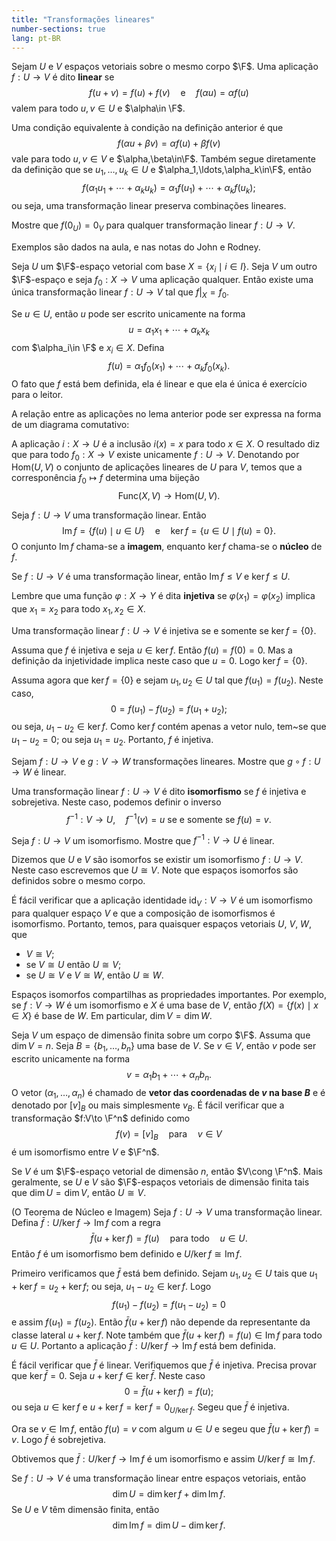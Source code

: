 ```yaml
--- 
title: "Transformações lineares"
number-sections: true
lang: pt-BR
--- 
```


:::{#def-}
Sejam $U$ e $V$ espaços vetoriais sobre o mesmo corpo $\F$. Uma aplicação $f:U\to V$ é dito <b>linear</b> se
$$
f(u+v)=f(u)+f(v)\quad \mbox{e}\quad f(\alpha u)=\alpha f(u)
$$
valem para todo $u,v\in U$ e $\alpha\in \F$.
:::

Uma condição equivalente à condição na definição anterior é que
$$
f(\alpha u+\beta v)=\alpha f(u)+\beta f(v)
$$
vale para todo $u,v\in V$ e $\alpha,\beta\in\F$.
Também segue diretamente da definição que se $u_1,\ldots,u_k\in U$ e $\alpha_1,\ldots,\alpha_k\in\F$, então
$$
f(\alpha_1u_1+\cdots+\alpha_ku_k)=\alpha_1f(u_1)+\cdots+\alpha_kf(u_k);
$$
ou seja, uma transformação linear preserva combinações lineares.

:::{#exr-}
Mostre que $f(0_U)=0_V$ para qualquer transformação linear $f:U\to V$.
:::


:::{#exm-}
Exemplos são dados na aula, e nas notas do John e Rodney.
:::


:::{#lem-tr-unique-basis}
Seja $U$ um $\F$-espaço vetorial com base $X=\{x_i\mid i \in I\}$. Seja $V$ um outro $\F$-espaço e seja $f_0:X\to V$ uma aplicação qualquer. Então existe uma única transformação linear $f:U\to V$ tal que $f|_X=f_0$.
:::


:::{.proof}
Se $u\in U$, então $u$ pode ser escrito unicamente na forma
$$
u=\alpha_1x_1+\cdots+\alpha_k x_k
$$
com $\alpha_i\in \F$ e $x_i\in X$. Defina
$$
f(u)=\alpha_1f_0(x_1)+\cdots+\alpha_k f_0(x_k).
$$
O fato que $f$ está bem definida, ela é linear e que ela é única é exercício para o leitor.
:::

A relação entre as aplicações no lema anterior pode ser expressa na forma de um diagrama comutativo:
\begin{array}{ccc}
U & \stackrel{f}{\longrightarrow} & V\\
i\uparrow &\nearrow f_0&\\
X &  &
\end{array}
A aplicação $i:X\to U$ é a inclusão $i(x)=x$ para todo $x\in X$. O resultado diz que para todo $f_0:X\to V$ existe unicamente $f:U\to V$. Denotando por $\mbox{Hom}(U,V)$ o conjunto de aplicações lineares de $U$ para $V$, temos que a corresponência $f_0\mapsto f$  determina uma bijeção
$$
\mbox{Func}(X,V)\to \mbox{Hom}(U,V).
$$

:::{#def-}
Seja $f:U\to V$ uma transformação linear. Então
$$
\mbox{Im}\,f=\{f(u)\mid u \in U\}\quad\mbox{e}\quad \ker f=\{u\in U\mid f(u)=0\}.
$$
O conjunto $\mbox{Im}\,f$ chama-se a <b>imagem</b>, enquanto $\ker f$ chama-se o <b>núcleo</b> de $f$.
:::


:::{#lem-}
Se $f:U\to V$ é uma transformação linear, então $\mbox{Im}\,f\leq V$ e $\ker f\leq U$.
:::

Lembre que uma função $\varphi:X\to Y$ é dita <b>injetiva</b> se $\varphi(x_1)=\varphi(x_2)$ implica que $x_1=x_2$ para todo $x_1,x_2\in X$.

:::{#lem-}
Uma transformação linear $f:U\to V$ é injetiva se e somente se $\ker f=\{0\}$.
:::


:::{.proof}
Assuma que $f$ é injetiva e seja $u\in \ker f$. Então $f(u)=f(0)=0$. Mas a definição da injetividade implica neste caso que $u=0$. Logo $\ker f=\{0\}$.

Assuma agora que $\ker f=\{0\}$ e sejam $u_1,u_2\in U$ tal que $f(u_1)=f(u_2)$. Neste caso,
$$
0=f(u_1)-f(u_2)=f(u_1+u_2);
$$
ou seja, $u_1-u_2\in\ker f$. Como $\ker f$ contém apenas a vetor nulo, tem~se que $u_1-u_2=0$; ou seja $u_1=u_2$. Portanto, $f$ é injetiva.

:::


:::{#exr-}
Sejam $f:U\to V$ e $g:V\to W$ transformações lineares. Mostre que $g\circ f:U\to W$ é  linear.
:::


Uma transformação linear $f:U\to V$ é dito <b>isomorfismo</b> se $f$ é injetiva e sobrejetiva. Neste caso, podemos definir o inverso
$$
f^{-1}:V\to U,\quad f^{-1}(v)=u\mbox{ se e somente se }f(u)=v.
$$

:::{#exr-}
Seja $f:U\to V$ um isomorfismo. Mostre que $f^{-1}:V\to U$ é linear.
:::

Dizemos que $U$ e $V$ são isomorfos se existir um isomorfismo $f:U\to V$. Neste caso escrevemos que $U\cong V$. Note que espaços isomorfos são definidos sobre o mesmo corpo.

É fácil verificar que a aplicação identidade $\mbox{id}_V:V\to V$ é um isomorfismo para qualquer espaço $V$ e que a composição de isomorfismos é isomorfismo. Portanto, temos, para quaisquer espaços vetoriais $U$, $V$, $W$,  que


 -  $V\cong V$;
 -  se $V\cong U$ então $U\cong V$;
 -  se $U\cong V$ e $V\cong W$, então $U\cong W$.

Espaços isomorfos compartilhas as propriedades importantes. Por exemplo, se $f:V\to W$ é um isomorfismo e $X$ é uma base de $V$, então $f(X)=\{f(x)\mid x\in X\}$ é base de $W$. Em particular, $\dim V=\dim W$.

:::{#exm-}
Seja $V$ um espaço de dimensão finita sobre um corpo $\F$. Assuma que $\dim V=n$. Seja $B=\{b_1,\ldots,b_n\}$ uma base de $V$. Se $v\in V$, então $v$ pode ser escrito unicamente na forma
$$
v=\alpha_1 b_1+\cdots+\alpha_n b_n.
$$
O vetor $(\alpha_1,\ldots,\alpha_n)$ é chamado de <b>vetor das coordenadas de $v$ na base $B$</b> e é denotado por $[v]_B$ ou mais simplesmente $v_B$. É fácil verificar que a transformação $f:V\to \F^n$ definido como
$$
f(v)=[v]_B\quad\mbox{para}\quad v\in V
$$
é um isomorfismo entre $V$ e $\F^n$.
:::


:::{#cor-}
Se $V$ é um $\F$-espaço vetorial de dimensão $n$, então $V\cong \F^n$. Mais geralmente, se $U$ e $V$ são $\F$-espaços vetoriais de dimensão finita tais que $\dim U=\dim V$, então $U\cong V$.
:::


:::{#thm-}
(O Teorema de Núcleo e Imagem)
Seja $f:U\to V$ uma transformação linear. Defina $\bar f:U/\ker f\to \mbox{Im}\,f$ com a regra
$$
\bar f(u+\ker f)=f(u)\quad\mbox{para todo}\quad u\in U.
$$
Então $f$ é um isomorfismo bem definido e $U/\ker f\cong \mbox{Im}\,f$.
:::


:::{.proof}
Primeiro verificamos que $\bar f$ está bem definido. Sejam $u_1,u_2\in U$ tais que $u_1+\ker f=u_2+\ker f$; ou seja, $u_1-u_2\in \ker f$. Logo
$$
f(u_1)-f(u_2)=f(u_1-u_2)=0
$$
e assim $f(u_1)=f(u_2)$. Então $\bar f(u+\ker f)$ não depende da representante da classe lateral $u+\ker f$. Note também que $\bar f(u+\ker f)=f(u)\in \mbox{Im}\,f$ para todo $u\in U$. Portanto a aplicação $\bar f:U/\ker f\to \mbox{Im}\,f$ está bem definida.

É fácil verificar que $\bar f$ é linear. Verifiquemos que $\bar f$ é injetiva. Precisa provar que $\ker \bar f=0$. Seja $u+\ker f\in \ker\bar f$. Neste caso
$$
0=\bar f(u+\ker f)=f(u);
$$
ou seja $u\in \ker f$ e $u+\ker f=\ker f=0_{U/\ker f}$.  Segeu que $\bar f$ é injetiva.

Ora se $v\in \mbox{Im}\,f$, então $f(u)=v$ com algum $u\in U$ e segeu que $\bar f(u+\ker f)=v$. Logo $\bar f$ é sobrejetiva.

Obtivemos que $\bar f:U/\ker f\to \mbox{Im}\,f$ é um isomorfismo e assim  $U/\ker f\cong \mbox{Im}\,f$.

:::


:::{#cor-}
Se $f:U\to V$ é uma transformação linear entre espaços vetoriais, então
$$
\dim U=\dim \ker f+\dim \mbox{Im}\,f.
$$
Se $U$ e $V$ têm dimensão finita, então
$$
\dim \mbox{Im}\,f=\dim U-\dim\ker f.
$$
:::
